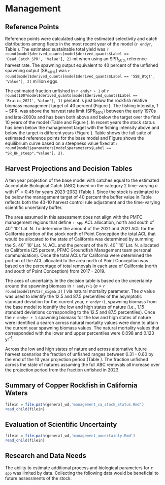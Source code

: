 # Management 

## Reference Points

Reference points were calculated using the estimated selectivity and catch distributions among fleets in the most recent year of the model (`r endyr`, Table \ref{tab:referenceES}). The estimated sustainable total yield was `r round(model$derived_quants[model$derived_quants$Label == 'Dead_Catch_SPR', 'Value'], 2)` mt when using an $\text{SPR}_{50\%}$ reference harvest rate. The spawning output equivalent to 40 percent of the unfished spawning output ($\text{SB}_{40\%}$) was `r round(model$derived_quants[model$derived_quants$Label == 'SSB_Btgt', 'Value'], 2)` million eggs. 

The estimated fraction unfished in `r endyr + 1` of `r round(100*model$derived_quants[model$derived_quants$Label == 'Bratio_2021','Value'], 1)` percent is just below the rockfish relative biomass management target of 40 percent (Figure \ref{fig:depl}). The fishing intensity, $1-\text{SPR}$, was above the harvest rate limit ($\text{SPR}_{50\%}$) between the early 1970s and late-2000s and has been both above and below the target over the final 10 years of the model (Table \ref{tab:timeseries} and Figure \ref{fig:1-spr}). In recent years the stock status has been below the management target with the fishing intensity above and below the target in different years (Figure \ref{fig:phase}). Table \ref{tab:referenceES} shows the full suite of estimated reference points for the base model and Figure \ref{fig:yield} shows the equilibrium curve based on a steepness value fixed at `r round(model$parameters[model$parameters$Label == "SR_BH_steep","Value"], 2)`.



## Harvest Projections and Decision Tables

A ten year projection of the base model with catches equal to the estimated Acceptable Biological Catch (ABC) based on the category 2 time-varying $\sigma$ with $P^*$ = 0.45 for years 2023-2032 (Table \ref{tab:project}). Since the stock is estimated to be below the management target of 40 percent the buffer value in Table \ref{tab:project} reflects both the 40-10 harvest control rule adjustment and the time-varying scientific uncertainty buffer.

The area assumed in this assessment does not align with the PMFC management regions that define `r spp` ACL allocation, north and south of 40$^\circ$ 10' Lat. N. To determine the amount of the 2021 and 2021 ACL for the California portion of the stock north of Point Conception the total ACL that would be allocated to the state of California was determined by summing the S. 40$^\circ$ 10' Lat. N. ACL and the percent of the N. 40$^\circ$ 10' Lat. N. allocated to California (25 percent, PFMC Groundfish Management team personal communication). Once the total ACLs for California were determined the portion of the ACL allocated to the area north of Point Conception was based on the percentage of total removals in each area of California (north and south of Point Conception) from 2017 - 2019.  

The axes of uncertainty in the decision table is based on the uncertainty around the spawning biomass in `r endyr+1` ($\sigma$ = `r round(model$Pstar_sigma,3) ` ) via natural mortality parameter. The $\sigma$ value was used to identify the 12.5 and 87.5 percentiles of the asymptotic standard deviation for the current year, `r endyr+1`, spawning biomass from the base model to identify the low and high states of nature (i.e., 1.15 standard deviations corresponding to the 12.5 and 87.5 percentiles). Once the `r endyr + 1` spawning biomass for the low and high states of nature were identified a search across natural mortality values were done to attain the current year spawning biomass values. The natural mortality values that corresponded with the lower and upper percentiles were 0.098 and 0.123 yr^-1^.  

Across the low and high states of nature and across alternative future harvest scenarios the fraction of unfished ranges between 0.31 - 0.60 by the end of the 10 year projection period (Table \ref{tab:dec-tab}). The fraction unfished across the state of natures assuming the full ABC removals all increase over the projection period from the fraction unfished in 2023.


## Summary of Copper Rockfish in California Waters

```r
filein = file.path(general_wd,'management_ca_stock_status.Rmd')
read_child(filein)
```


## Evaluation of Scientific Uncertainty

```r
filein = file.path(general_wd,'management_uncertainty.Rmd')
read_child(filein)
```

## Research and Data Needs

The ability to estimate additional process and biological parameters for `r spp` was limited by data. Collecting the following data would be beneficial to future assessments of the stock:

\begin{enumerate}

	\item The recreational and commercial length data indicated that selection of `r spp` occurs at sizes that were below the length at 50 percent maturity assumed in the base model. Developing area-specific estimates of the length- or age-at-maturity of `r spp` in California waters north of Point Conception would provide additional understanding of the potential impact of size selectivity by each fleet.

	\item Length samples could not be divided between live versus dead `r spp` for the commercial fishery data. This was due to issues with the California data in PacFIN (i.e., condition code not available). The ability to examine sample sizes and lengths from each type of landing would allow for future assessments to better account for the range of commercial fishing behavior.

	\item Otoliths should be or continue to be collected from the commercial and recreational fisheries. Additional age data from both fishery-dependent and -independent sources would provide insight of area-specific growth of `r spp`.  These data would support future assessments and would also allow for assessments to better capture uncertainty through the estimation of growth parameters within the model. Following the review of the base model during the June 2021 Groundfish Subcommittee meeting of the Scientific and Statistical Committee (GFSC-SSC) otoliths collected north of Point Conception in California from the following sources were provided for ageing: CDFW Commercial colletions (N = 102), California Collaborative Fisheries Research Program (N = 54), and Southwest Fisheries Science Center Research Survey (N = 423). These otoliths were ages and the creation of area-specific growth curve was attempted. Unfortunately, the sampling coverage across ages and sizes was inadequate for the development of an area specific growth curve, emphasizing the continued need for otolith collect in the area.

	\item California Department of Fish and Wildlife provided additional length observation data that was not available for use in the base models reviewed in the June 2021 Groundfish Subcommittee meeting of the Scientific and Statistical Committee (GFSC-SSC).  These data were collected from the recreational fishery commercial passenger fishing vessels (CPFV; aka 'party' and 'charter') between 1987 - 1998 and included a total of 6,347 additional length observations. A model sensitivity was performed looking at the inclusion of these data which showed that they only had a minimal impact on the base model. However, these data should be provided and included in future assessments of `r spp`.  

\end{enumerate}